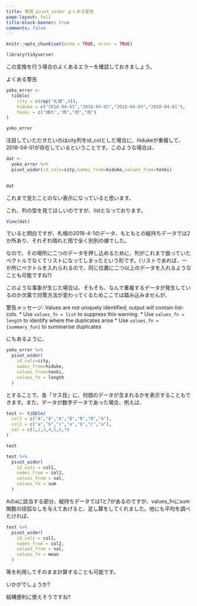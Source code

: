 ```yaml
---
title: 実践 pivot_wider よくある警告
page-layout: full
title-block-banner: true
comments: false
---
```


```r
knitr::opts_chunk$set(echo = TRUE, error = TRUE)
```

```r
library(tidyverse)
```

この変換を行う場合のよくあるエラーを確認しておきましょう。

よくある警告

```r
yoko_error <- 
  tibble(
    city = c(rep("札幌",4)),
    hiduke = c("2018-04-01","2018-04-02","2018-04-03","2018-04-01"),
    tenki = c("晴れ","雨","雨","雨")
)

yoko_error
```

注目していただきたいのはcity列をid_colとした場合に、hidukeが重複して、2018-04-01が存在しているということです。このような場合は、

```r
dat <- 
  yoko_error %>% 
  pivot_wider(id_cols=city,names_from=hiduke,values_from=tenki)
  

dat
```

これまで見たことのない表示になっていると思います。

これ、列の型を見てほしいのですが、listとなっております。

```r
View(dat)
```

でいると明白ですが、札幌の2018-4-1のデータ、もともとの縦持ちデータでは2か所あり、それぞれ晴れと雨で全く別別の値でした。

なので、その場所に二つのデータを押し込めるために、列がこれまで扱っていたベクトルでなくてリストになってしまったという形です。(リストであれば、一か所にベクトルを入れられるので、同じ位置に二つ以上のデータを入れるようなことも可能ですね?)

このような事象が生じた場合は、そもそも、なんで重複するデータが発生しているのか次第で対策方法が変わってくるためここでは踏み込みませんが、

 警告メッセージ: 
   Values are not uniquely identified; output will contain list-cols.
 * Use `values_fn = list` to suppress this warning.
 * Use `values_fn = length` to identify where the duplicates arise
 * Use `values_fn = {summary_fun}` to summarise duplicates 

にもあるように、

```r
yoko_error %>% 
  pivot_wider(
    id_cols=city,
    names_from=hiduke,
    values_from=tenki,
    values_fn = length
  )
```

とすることで、各「マス目」に、何個のデータが含まれるかを表示することもできます。また、データが数字データであった場合、例えば、

```r
test <- tibble(
  col1 = c("A","A","A","B","B","B","A"),
  col2 = c("a","b","c","a","b","c","a"),
  val = c(1,2,3,4,5,6,7)
)

test

test %>% 
  pivot_wider(
    id_cols = col1,
    names_from = col2, 
    values_from = val,
    values_fn = sum
  )
```

Aのaに該当する部分、縦持ちデータでは1と7があるのですが、values_fnにsum関数の括弧なしを与えてあげると、足し算をしてくれました。他にも平均を調べたければ、

```r
test %>% 
  pivot_wider(
    id_cols = col1,
    names_from = col2, 
    values_from = val,
    values_fn = mean
  )
```

等を利用してそのまま計算することも可能です。

いかがでしょうか?

結構便利に使えそうですね?

